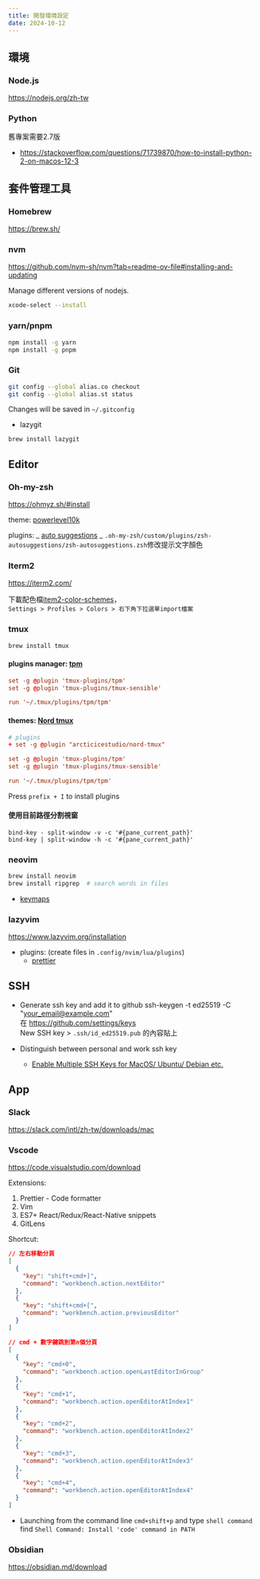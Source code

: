 ---
title: 開發環境設定
date: 2024-10-12
---

## 環境

### Node.js

https://nodejs.org/zh-tw

### Python

舊專案需要2.7版

- https://stackoverflow.com/questions/71739870/how-to-install-python-2-on-macos-12-3

## 套件管理工具

### Homebrew

https://brew.sh/

### nvm

https://github.com/nvm-sh/nvm?tab=readme-ov-file#installing-and-updating

Manage different versions of nodejs.

```sh
xcode-select --install
```

### yarn/pnpm

```sh
npm install -g yarn
npm install -g pnpm
```

### Git

```sh
git config --global alias.co checkout
git config --global alias.st status
```

Changes will be saved in `~/.gitconfig`

- lazygit

```sh
brew install lazygit
```

## Editor

### Oh-my-zsh

https://ohmyz.sh/#install

theme: [powerlevel10k](https://github.com/romkatv/powerlevel10k?tab=readme-ov-file#getting-started)

plugins:
_ [auto suggestions](https://github.com/zsh-users/zsh-autosuggestions/tree/master)
_ `.oh-my-zsh/custom/plugins/zsh-autosuggestions/zsh-autosuggestions.zsh`修改提示文字顏色

### Iterm2

https://iterm2.com/

下載配色檔[item2-color-schemes](https://github.com/mbadolato/iTerm2-Color-Schemes/tree/master/schemes)，\
`Settings > Profiles > Colors > 右下角下拉選單import檔案`

### tmux

```sh
brew install tmux
```

#### plugins manager: [tpm](https://github.com/tmux-plugins/tpm)

```config:~/.tmux.conf
set -g @plugin 'tmux-plugins/tpm'
set -g @plugin 'tmux-plugins/tmux-sensible'

run '~/.tmux/plugins/tpm/tpm'
```

#### themes: [Nord tmux](https://www.nordtheme.com/ports/tmux)

```diff:~/.tmux.conf
# plugins
+ set -g @plugin "arcticicestudio/nord-tmux"

set -g @plugin 'tmux-plugins/tpm'
set -g @plugin 'tmux-plugins/tmux-sensible'

run '~/.tmux/plugins/tpm/tpm'
```

Press `prefix + I` to install plugins

#### 使用目前路徑分割視窗

```config
bind-key - split-window -v -c '#{pane_current_path}'
bind-key | split-window -h -c '#{pane_current_path}'
```

### neovim

```sh
brew install neovim
brew install ripgrep  # search words in files
```

- [keymaps](/notes/neovim/keymaps)

### lazyvim

https://www.lazyvim.org/installation

- plugins: (create files in `.config/nvim/lua/plugins`)
  - [prettier](https://github.com/LazyVim/LazyVim/blob/main/lua/lazyvim/plugins/extras/formatting/prettier.lua)

## SSH

- Generate ssh key and add it to github
  ssh-keygen -t ed25519 -C "your_email@example.com" \
  在 https://github.com/settings/keys \
  New SSH key > `.ssh/id_ed25519.pub` 的內容貼上

- Distinguish between personal and work ssh key
  - [Enable Multiple SSH Keys for MacOS/ Ubuntu/ Debian etc.](https://gist.github.com/bonnopc/c78920431284ce3fc2a5270016205116)

## App

### Slack

https://slack.com/intl/zh-tw/downloads/mac

### Vscode

https://code.visualstudio.com/download

Extensions:

1. Prettier - Code formatter
2. Vim
3. ES7+ React/Redux/React-Native snippets
4. GitLens

Shortcut:

```json
// 左右移動分頁
[
  {
    "key": "shift+cmd+]",
    "command": "workbench.action.nextEditor"
  },
  {
    "key": "shift+cmd+[",
    "command": "workbench.action.previousEditor"
  }
]
```

```json
// cmd + 數字鍵跳到第n個分頁
[
  {
    "key": "cmd+0",
    "command": "workbench.action.openLastEditorInGroup"
  },
  {
    "key": "cmd+1",
    "command": "workbench.action.openEditorAtIndex1"
  },
  {
    "key": "cmd+2",
    "command": "workbench.action.openEditorAtIndex2"
  },
  {
    "key": "cmd+3",
    "command": "workbench.action.openEditorAtIndex3"
  },
  {
    "key": "cmd+4",
    "command": "workbench.action.openEditorAtIndex4"
  }
]
```

- Launching from the command line
  `cmd+shift+p` and type `shell command` find `Shell Command: Install 'code' command in PATH`

### Obsidian

https://obsidian.md/download
